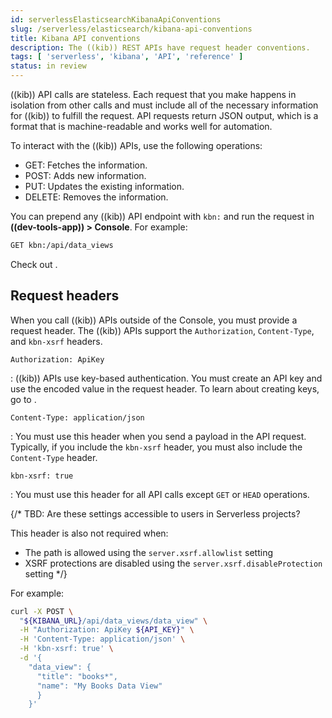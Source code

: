 ```yaml
---
id: serverlessElasticsearchKibanaApiConventions
slug: /serverless/elasticsearch/kibana-api-conventions
title: Kibana API conventions
description: The ((kib)) REST APIs have request header conventions.
tags: [ 'serverless', 'kibana', 'API', 'reference' ]
status: in review
---
```



<InReview />

((kib)) API calls are stateless.
Each request that you make happens in isolation from other calls and must include all of the necessary information for ((kib)) to fulfill the request.
API requests return JSON output, which is a format that is machine-readable and works well for automation.

To interact with the ((kib)) APIs, use the following operations:

- GET: Fetches the information.
- POST: Adds new information.
- PUT: Updates the existing information.
- DELETE: Removes the information.

You can prepend any ((kib)) API endpoint with `kbn:` and run the request in **((dev-tools-app)) > Console**.
For example:

```sh
GET kbn:/api/data_views
```

Check out <DocLink id="serverlessElasticsearchDevToolsConsole" />.

## Request headers

When you call ((kib)) APIs outside of the Console, you must provide a request header.
The ((kib)) APIs support the `Authorization`, `Content-Type`, and  `kbn-xsrf` headers.

`Authorization: ApiKey`

: ((kib)) APIs use key-based authentication.
  You must create an API key and use the encoded value in the request header.
  To learn about creating keys, go to <DocLink id="serverlessApiKeys" />.

`Content-Type: application/json`

: You must use this header when you send a payload in the API request.
  Typically, if you include the `kbn-xsrf` header, you must also include the `Content-Type` header.

`kbn-xsrf: true`

: You must use this header for all API calls except `GET` or `HEAD` operations.

{/*
TBD: Are these settings accessible to users in Serverless projects?

This header is also not required when:
* The path is allowed using the `server.xsrf.allowlist` setting
* XSRF protections are disabled using the `server.xsrf.disableProtection` setting
*/}

For example:

```bash
curl -X POST \
  "${KIBANA_URL}/api/data_views/data_view" \
  -H "Authorization: ApiKey ${API_KEY}" \
  -H 'Content-Type: application/json' \
  -H 'kbn-xsrf: true' \
  -d '{
    "data_view": {
      "title": "books*", 
      "name": "My Books Data View"
      }
    }'
```
